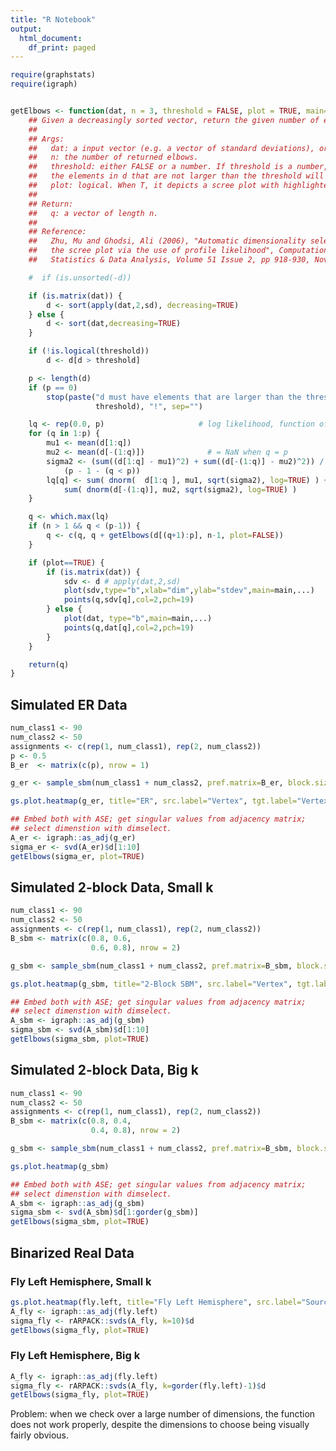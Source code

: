 ```yaml
---
title: "R Notebook"
output:
  html_document:
    df_print: paged
---
```


```r
require(graphstats)
require(igraph)


getElbows <- function(dat, n = 3, threshold = FALSE, plot = TRUE, main="", ...) {
    ## Given a decreasingly sorted vector, return the given number of elbows
    ##
    ## Args:
    ##   dat: a input vector (e.g. a vector of standard deviations), or a input feature matrix.
    ##   n: the number of returned elbows.
    ##   threshold: either FALSE or a number. If threshold is a number, then all
    ##   the elements in d that are not larger than the threshold will be ignored.
    ##   plot: logical. When T, it depicts a scree plot with highlighted elbows.
    ##
    ## Return:
    ##   q: a vector of length n.
    ##
    ## Reference:
    ##   Zhu, Mu and Ghodsi, Ali (2006), "Automatic dimensionality selection from
    ##   the scree plot via the use of profile likelihood", Computational
    ##   Statistics & Data Analysis, Volume 51 Issue 2, pp 918-930, November, 2006.

    #  if (is.unsorted(-d))

    if (is.matrix(dat)) {
        d <- sort(apply(dat,2,sd), decreasing=TRUE)
    } else {
        d <- sort(dat,decreasing=TRUE)
    }

    if (!is.logical(threshold))
        d <- d[d > threshold]

    p <- length(d)
    if (p == 0)
        stop(paste("d must have elements that are larger than the threshold ",
                   threshold), "!", sep="")

    lq <- rep(0.0, p)                     # log likelihood, function of q
    for (q in 1:p) {
        mu1 <- mean(d[1:q])
        mu2 <- mean(d[-(1:q)])              # = NaN when q = p
        sigma2 <- (sum((d[1:q] - mu1)^2) + sum((d[-(1:q)] - mu2)^2)) /
            (p - 1 - (q < p))
        lq[q] <- sum( dnorm(  d[1:q ], mu1, sqrt(sigma2), log=TRUE) ) +
            sum( dnorm(d[-(1:q)], mu2, sqrt(sigma2), log=TRUE) )
    }

    q <- which.max(lq)
    if (n > 1 && q < (p-1)) {
        q <- c(q, q + getElbows(d[(q+1):p], n-1, plot=FALSE))
    }

    if (plot==TRUE) {
        if (is.matrix(dat)) {
            sdv <- d # apply(dat,2,sd)
            plot(sdv,type="b",xlab="dim",ylab="stdev",main=main,...)
            points(q,sdv[q],col=2,pch=19)
        } else {
            plot(dat, type="b",main=main,...)
            points(q,dat[q],col=2,pch=19)
        }
    }

    return(q)
}
```

## Simulated ER Data

```r
num_class1 <- 90
num_class2 <- 50
assignments <- c(rep(1, num_class1), rep(2, num_class2))
p <- 0.5
B_er  <- matrix(c(p), nrow = 1)

g_er <- sample_sbm(num_class1 + num_class2, pref.matrix=B_er, block.sizes=c(num_class1 + num_class2))

gs.plot.heatmap(g_er, title="ER", src.label="Vertex", tgt.label="Vertex")

## Embed both with ASE; get singular values from adjacency matrix;
## select dimenstion with dimselect.
A_er <- igraph::as_adj(g_er)
sigma_er <- svd(A_er)$d[1:10]
getElbows(sigma_er, plot=TRUE)
```


## Simulated 2-block Data, Small k

```r
num_class1 <- 90
num_class2 <- 50
assignments <- c(rep(1, num_class1), rep(2, num_class2))
B_sbm <- matrix(c(0.8, 0.6,
                  0.6, 0.8), nrow = 2)

g_sbm <- sample_sbm(num_class1 + num_class2, pref.matrix=B_sbm, block.sizes=c(num_class1, num_class2))

gs.plot.heatmap(g_sbm, title="2-Block SBM", src.label="Vertex", tgt.label="Vertex")

## Embed both with ASE; get singular values from adjacency matrix;
## select dimenstion with dimselect.
A_sbm <- igraph::as_adj(g_sbm)
sigma_sbm <- svd(A_sbm)$d[1:10]
getElbows(sigma_sbm, plot=TRUE)
```

## Simulated 2-block Data, Big k

```r
num_class1 <- 90
num_class2 <- 50
assignments <- c(rep(1, num_class1), rep(2, num_class2))
B_sbm <- matrix(c(0.8, 0.4,
                  0.4, 0.8), nrow = 2)

g_sbm <- sample_sbm(num_class1 + num_class2, pref.matrix=B_sbm, block.sizes=c(num_class1, num_class2))

gs.plot.heatmap(g_sbm)

## Embed both with ASE; get singular values from adjacency matrix;
## select dimenstion with dimselect.
A_sbm <- igraph::as_adj(g_sbm)
sigma_sbm <- svd(A_sbm)$d[1:gorder(g_sbm)]
getElbows(sigma_sbm, plot=TRUE)
```

## Binarized Real Data

### Fly Left Hemisphere, Small k

```r
gs.plot.heatmap(fly.left, title="Fly Left Hemisphere", src.label="Source Vertex", tgt.label="Target Vertex")
A_fly <- igraph::as_adj(fly.left)
sigma_fly <- rARPACK::svds(A_fly, k=10)$d
getElbows(sigma_fly, plot=TRUE)
```

### Fly Left Hemisphere, Big k

```r
A_fly <- igraph::as_adj(fly.left)
sigma_fly <- rARPACK::svds(A_fly, k=gorder(fly.left)-1)$d
getElbows(sigma_fly, plot=TRUE)
```

Problem: when we check over a large number of dimensions, the function does not work properly, despite the dimensions to choose being visually fairly obvious. 

